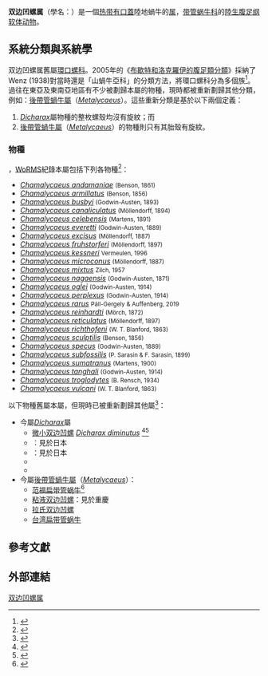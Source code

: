 {{Automatic taxobox
 | taxon = Chamalycaeus
 | authority =
 | synonyms_ref = {{r|WoRMS_996198}}
 | synonyms = 
* ''Alycaeus'' (''Chamalycaeus'') <small>Möllendorff, 1897</small>
* ''Chamalyc'''h'''aeus''
}}

'''双边凹螺属'''（學名：{{lang|la|''Chamalycaeus''}}）是一個[[热带|热带]][[螺厣|有口蓋]]陸地蝸牛的[[属|属]]，[[带管蜗牛科|带管蜗牛科]]的[[陆生动物|陸生]][[腹足纲|腹足纲]][[软体动物|软体动物]]。

==系統分類與系統學==
双边凹螺属舊屬[[環口螺科|環口螺科]]。2005年的《[[布歇特和洛克羅伊的腹足類分類_(2005年)|布歇特和洛克羅伊的腹足類分類]]》採納了Wenz (1938)對當時還是「山蝸牛亞科」的分類方法，將環口螺科分為多個族<ref name="Wenz">{{cite book |language=de |first=Wilhelm August |last=Wenz |chapter=Teil 1: Allgemeiner Teil und Prosobranchia |editor=[[Otto_Schindewolf|Schindewolf O. H.]] |title=Handbuch der Paläozoologie, Band 6, Gastropoda |publisher=Verlag Gebrüder Bornträger |location=Berlin |pages=xii + 1639 pp. }}</ref>。過往在東亞及東南亞地區有不少被劃歸本屬的物種，現時都被重新劃歸其他分類，例如：[[後帶管蝸牛屬|後帶管蝸牛屬]]（''[[Metalycaeus|Metalycaeus]]''）{{r|PG2017}}。這些重新分類是基於以下兩個定義{{r|PG2020}}：
# ''[[Dicharax|Dicharax]]''屬物種的整枚螺殼均沒有旋紋；而
# [[後帶管蝸牛屬|後帶管蝸牛屬]]（''[[Metalycaeus|Metalycaeus]]''）的物種則只有其胎殼有旋紋。

===物種===
{{as of|2020|11|30}}，[[WoRMS|WoRMS]]紀錄本屬包括下列各物種<ref name="WoRMS_996198">{{WoRMS |id=996198 |title=''Chamalycaeus'' Möllendorff, 1897 |db=MollusaBase |last1=Páll-Gergely |first1=Barna |last2=Bouchet |first2=Philippe |last3=Köhler |first3=Frank |last4=Bank |first4=Ruud |date=2020-11-01 |access-date=2020-11-30 }}</ref>：
* ''[[Chamalycaeus_andamaniae|Chamalycaeus andamaniae]]'' <small>(Benson, 1861)</small>
* ''[[Chamalycaeus_armillatus|Chamalycaeus armillatus]]'' <small>(Benson, 1856)</small>
* ''[[Chamalycaeus_busbyi|Chamalycaeus busbyi]]'' <small>(Godwin-Austen, 1893)</small>
* ''[[Chamalycaeus_canaliculatus|Chamalycaeus canaliculatus]]'' <small>(Möllendorff, 1894)</small>
* ''[[Chamalycaeus_celebensis|Chamalycaeus celebensis]]'' <small>(Martens, 1891)</small>
* ''[[Chamalycaeus_everetti|Chamalycaeus everetti]]'' <small>(Godwin-Austen, 1889)</small>
* ''[[Chamalycaeus_excisus|Chamalycaeus excisus]]'' <small>(Möllendorff, 1887)</small>
* ''[[Chamalycaeus_fruhstorferi|Chamalycaeus fruhstorferi]]'' <small>(Möllendorff, 1897)</small>
* ''[[Chamalycaeus_kessneri|Chamalycaeus kessneri]]'' <small>Vermeulen, 1996</small>
* ''[[Chamalycaeus_microconus|Chamalycaeus microconus]]'' <small>(Möllendorff, 1887)</small>
* ''[[Chamalycaeus_mixtus|Chamalycaeus mixtus]]'' <small>Zilch, 1957</small>
* ''[[Chamalycaeus_nagaensis|Chamalycaeus nagaensis]]'' <small>(Godwin-Austen, 1871)</small>
* ''[[Chamalycaeus_oglei|Chamalycaeus oglei]]'' <small>(Godwin-Austen, 1914)</small>
* ''[[Chamalycaeus_perplexus|Chamalycaeus perplexus]]'' <small>(Godwin-Austen, 1914)</small>
* ''[[Chamalycaeus_rarus|Chamalycaeus rarus]]'' <small>Páll-Gergely & Auffenberg, 2019</small>
* ''[[Chamalycaeus_reinhardti|Chamalycaeus reinhardti]]'' <small>(Mörch, 1872)</small>
* ''[[Chamalycaeus_reticulatus|Chamalycaeus reticulatus]]'' <small>(Möllendorff, 1897)</small>
* ''[[Chamalycaeus_richthofeni|Chamalycaeus richthofeni]]'' <small>(W. T. Blanford, 1863)</small>
* ''[[Chamalycaeus_sculptilis|Chamalycaeus sculptilis]]'' <small>(Benson, 1856)</small>
* ''[[Chamalycaeus_specus|Chamalycaeus specus]]'' <small>(Godwin-Austen, 1889)</small>
* ''[[Chamalycaeus_subfossilis|Chamalycaeus subfossilis]]'' <small>(P. Sarasin & F. Sarasin, 1899)</small>
* ''[[Chamalycaeus_sumatranus|Chamalycaeus sumatranus]]'' <small>(Martens, 1900)</small>
* ''[[Chamalycaeus_tanghali|Chamalycaeus tanghali]]'' <small>(Godwin-Austen, 1914)</small>
* ''[[Chamalycaeus_troglodytes|Chamalycaeus troglodytes]]'' <small>(B. Rensch, 1934)</small>
* ''[[Chamalycaeus_vulcani|Chamalycaeus vulcani]]'' <small>(W. T. Blanford, 1863)</small>

以下物種舊屬本屬，但現時已被重新劃歸其他屬<ref name="PG2017">{{cite journal |last1=Páll-Gergely |first1=B. |last2=Hunyadi |first2=A. |last3=Sang |first3=D.D. |last4=Naggs |first4=F. |last5=Asami |first5=T. |year=2017 |title=Revision of the Alycaeidae of China, Laos and Vietnam (Gastropoda: Cyclophoroidea) I: The genera ''Dicharax'' and ''Metalycaeus'' |journal=''[[Zootaxa|Zootaxa]]'' |volume=4331 |issue=1 |doi=10.11646/zootaxa.4331.1.1 |url=https://doi.org/10.11646/zootaxa.4331.1.1 |pages=88,Figures 58–59, 60, 61 |language=en }}</ref>：
* 今屬''[[Dicharax|Dicharax]]''屬
** [[微小双边凹螺|微小双边凹螺]] ''[[Dicharax_diminutus|Dicharax diminutus]]'' <ref name="WoRMS_1354071">{{WoRMS |id=1354071 |title=''Dicharax diminutus'' (Heude, 1885) |db=MolluscaBase  |last=Páll-Gergely |first=Barna |date=2019-06-29 |access-date=2020-11-30 }}</ref><ref name="Heude 1885">{{cite journal |last=Heude |first=P.M. |year=1890 |title=Notes sur les mollusques terrestres de la vallée du Fleuve Bleu |journal=''Mémoires de l' Histoire naturelle de l' Empire chinois'' |issue=1 (2): 2 + 1-87, pls. 12-21 [1882]; 1 (3): 89-132, pls. 22-32 [1885]; 1 (4): 125-188, pls. 33-43 [1890] |url=https://www.biodiversitylibrary.org/page/34061405 |pages=96, plate 24, figs 5-5a |language=fr |access-date=2020-11-30 |archive-date=2021-01-11 |archive-url=https://web.archive.org/web/20210111131536/https://www.biodiversitylibrary.org/page/34061405 |dead-url=no }}</ref>
** ''{{tsl|en|Chamalychaeus expanstoma}}''：見於日本
** ''{{tsl|en|Chamalychaeus miyazakii}}''：見於日本
** ''{{tsl|en|Chamalychaeus takahashii}}''
** ''{{tsl|en|Chamalychaeus yanoshigehumii}}''
* 今屬[[後帶管蝸牛屬|後帶管蝸牛屬]]（''[[Metalycaeus|Metalycaeus]]''）：
** [[范福扁带管蜗牛|范福扁带管蜗牛]]<ref name="WoRMS_1458838">{{WoRMS |id=1458838 |title=''Metalycaeus hungerfordianus'' (Nevill, 1881) |db=MolluscaBase |last=Páll-Gergely |first=Barna |date=2019-06-29 |access-date=2020-11-30 }}</ref>
** [[粘液双边凹螺|粘液双边凹螺]]：見於重慶
** [[拉氏双边凹螺|拉氏双边凹螺]]
** [[台湾扁带管蜗牛|台湾扁带管蜗牛]]

==參考文獻==
{{Reflist|refs=
<ref name="PG2020">{{cite journal
 |url=https://zookeys.pensoft.net/article/53583/
 |last1=Páll-Gergely
 |first1=Barna
 |last2=Sajan
 |first2=S.
 |last3=Tripathy
 |first3=B.
 |last4=Meng
 |first4=K.
 |last5=Asami
 |first5=T.
 |last6=Ablett
 |first6=J.D.
 |year=2020
 |title=Genus-level revision of the Alycaeidae (Gastropoda: Cyclophoroidea), with an annotated species catalog
 |journal=''[[ZooKeys|ZooKeys]]''
 |issue=981
 |pages=1–220
 |language=en
 |access-date=2020-12-01
 |archive-date=2020-12-03
 |archive-url=https://web.archive.org/web/20201203114939/https://zookeys.pensoft.net/article/53583/
 |dead-url=no
 }}</ref>
}}

==外部連結==
{{Taxonbar|from=Q5069428}}
[[Category:双边凹螺属|]]